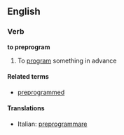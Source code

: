 ==English==

===Verb===
'''to preprogram''' {{transitive}}

# To [[program]] something in advance

====Related terms====
*[[preprogrammed]]

====Translations====
{{top}}
*Italian: [[preprogrammare]]
{{mid}}

{{bottom}}